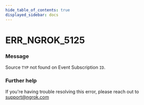 ```yaml
---
hide_table_of_contents: true
displayed_sidebar: docs
---
```



# ERR_NGROK_5125

### Message

Source `TYP` not found on Event Subscription `ID`.

### Further help

If you're having trouble resolving this error, please reach out to [support@ngrok.com](mailto:support@ngrok.com?subject=Help%20with%20ERR_NGROK_5125)

<ErrorDetails error="err_ngrok_5125" />
